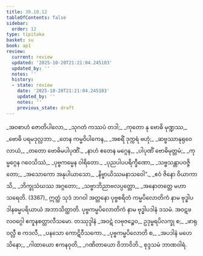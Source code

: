 ```yaml
---
title: 39.10.12
tableOfContents: false
sidebar:
  order: 12
type: tipitaka
basket: su
book: ap1
review:
  current: review
  updated: '2025-10-20T21:21:04.245103'
  updated_by: ''
  notes: ''
  history:
  - state: review
    date: '2025-10-20T21:21:04.245103'
    updated_by: ''
    notes: ''
    previous_state: draft
---
```



<DynamicBreadcrumb />


<ReviewStatus review={frontmatter.review} showDetails={true} />

<HypothesisAnnotation frontmatter={frontmatter} />

<Division number="92" book="ap1" e="ch" v="20" p="349">

<Paragraph number="4286" type="verses" book="ap1">
_အဝစာဟံ ဇောတိပါလော,_  
_သုဂတံ ကဿပံ တဒါ;_  
_ကုတော နု ဗောဓိ မုဏ္ဍဿ,_  
_ဗောဓိ ပရမဒုလ္လဘာ._  

</Paragraph>

</Division>
<Division number="93" book="ap1" e="ch" v="20" p="350">

<Paragraph number="4287" type="verses" book="ap1">
_တေန ကမ္မဝိပါကေန,_  
_အစရိံ ဒုက္ကရံ ဗဟုံ;_  
_ဆဗ္ဗဿာနုရုဝေလာယံ,_  
_တတော ဗောဓိမပါပုဏိံ._  

</Paragraph>

</Division>
<Division number="94" book="ap1" e="ch" v="20" p="350">

<Paragraph number="4288" type="verses" book="ap1">
_နာဟံ ဧတေန မဂ္ဂေန,_  
_ပါပုဏိံ ဗောဓိမုတ္တမံ;_  
_ကုမ္မဂ္ဂေန ဂဝေသိဿံ,_  
_ပုဗ္ဗကမ္မေန ဝါရိတော._  

</Paragraph>

</Division>
<Division number="95" book="ap1" e="ch" v="20" p="350">

<Paragraph number="4289" type="verses" book="ap1">
_ပုညပါပပရိက္ခီဏော,_  
_သဗ္ဗသန္တာပဝဇ္ဇိတော;_  
_အသောကော အနုပါယာသော,_  
_နိဗ္ဗာယိဿမနာသဝေါ”._  

</Paragraph>

</Division>
<Division number="96" book="ap1" e="ch" v="20" p="350">

<Paragraph number="4290" type="verses" book="ap1">
_ဧဝံ ဇိနော ဝိယာကာသိ,_  
_ဘိက္ခုသံဃဿ အဂ္ဂတော;_  
_သဗ္ဗာဘိညာဗလပ္ပတ္တော,_  
_အနောတတ္တေ မဟာသရေတိ. (3367)_  

</Paragraph>

<Paragraph number="4291" book="ap1">
ဣတ္ထံ သုဒံ ဘဂဝါ အတ္တနော ပုဗ္ဗစရိတံ ကမ္မပိလောတိကံ နာမ ဗုဒ္ဓါပဒါနဓမ္မပရိယာယံ အဘာသိတ္ထာတိ.

</Paragraph>
</Division>

<Paragraph number="4292" type="center" book="ap1">
ပုဗ္ဗကမ္မပိလောတိကံ နာမ ဗုဒ္ဓါပဒါနံ ဒသမံ.



</Paragraph>

<Paragraph number="4293" type="center" book="ap1">
အဝဋဖလဝဂ္ဂေါ ဧကူနစတ္တာလီသမော.



</Paragraph>

<Paragraph number="4294" type="center" book="ap1">
တဿုဒ္ဒါနံ


</Paragraph>

<Paragraph number="4295" type="verses" book="ap1">
_အဝဋံ လဗုဇဉ္စေဝ,_  
ဥဒုမ္ဗရပိလက္ခု စ;_  
_ဖာရု ဝလ္လီ စ ကဒလီ,_  
_ပနသော ကောဋိဝီသကော._  

</Paragraph>

<Paragraph number="4296" type="verses" book="ap1">
_ပုဗ္ဗကမ္မပိလောတိ စ,_  
_အပဒါနံ မဟေသိနော;_  
_ဂါထာယော ဧကနဝုတိ,_  
_ဂဏိတာယော ဝိဘာဝိဘိ._  


</Paragraph>

<Paragraph number="4297" type="center" book="ap1">
စုဒ္ဒသမံ ဘာဏဝါရံ.
</Paragraph>